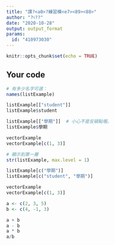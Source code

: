 ---
title: "課?<a0>?練習模<e7><89><88>"
author: "?୳??"
date: "2020-10-28"
output: output_format
params:
  id: "410973030"
---

```{r setup, include=FALSE}
knitr::opts_chunk$set(echo = TRUE)
```

## Your code
```{r}
# 有多少名字可選：
names(listExample)
```


```{r}
listExample[["student"]]
listExample$student

listExample[["學期"]]  # 小心不是反頓點喔。
listExample$學期
```
```{r}
vectorExample
vectorExample[c(1, 3)]
```
```{r}
# 顯示到第一層
str(listExample, max.level = 1)

listExample[c("學期")]
listExample[c("student", "學期")]
```
```{r}
vectorExample
vectorExample[c(1, 3)]
```

```{r}
a <- c(2, 3, 5)
b <- c(4, -1, 3)
```
```{r}
a + b
a - b
a * b
a/b
```

